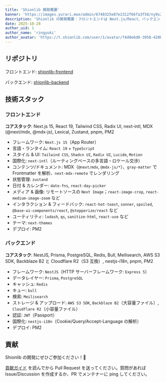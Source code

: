 ```yaml
---
title: 'Shionlib 開発概要'
banner: 'https://images.yurari.moe/admin/6740325e87e2312f66fa3f58/ny9s2fu6_2.webp'
description: 'Shionlib の開発概要：フロントエンドは Next.js/React、バックエンドは NestJS/Prisma/PostgreSQL。Redis キュー、Meilisearch 検索、S3 互換ストレージ、i18n に対応。オープンソースで、貢献を歓迎します。'
date: 2025-10-28
author_uid: 1
author_name: 'ringyuki'
author_avatar: 'https://t.shionlib.com/user/1/avatar/f4d8e6d0-3958-420b-bb86-b2c77be60c33.webp'
---
```


## リポジトリ

フロントエンド: [shionlib-frontend](https://github.com/Ringyuki/shionlib-frontend)

バックエンド: [shionlib-backend](https://github.com/Ringyuki/shionlib-backend)

## 技術スタック

### フロントエンド

**コアスタック**: Next.js 15, React 19, Tailwind CSS, Radix UI, next-intl, MDX (@next/mdx, @mdx-js), Lexical, Zustand, pnpm, PM2

- フレームワーク: `Next.js 15`（App Router）
- 言語・ランタイム: `React 19` + `TypeScript`
- スタイル & UI: `Tailwind CSS`, `Shadcn UI`, `Radix UI`, `Lucide`, `Motion`
- 国際化: `next-intl`（ルーティングベースの多言語・ロケール交渉）
- コンテンツ/ドキュメント: MDX（`@next/mdx`, `@mdx-js/*`）、`gray-matter` で Frontmatter を解析、`next-mdx-remote` でレンダリング
- 状態管理: `zustand`
- 日付 & カレンダー: `date-fns`, `react-day-picker`
- メディア & 画像: リモートソースの `Next Image`；`react-image-crop`, `react-medium-image-zoom` など
- インタラクション & フィードバック: `react-hot-toast`, `sonner`, `spoiled`, `@base-ui-components/react`, `@stepperize/react` など
- ユーティリティ: `lodash`, `qs`, `sanitize-html`, `react-use` など
- テーマ: `next-themes`
- デプロイ: PM2

### バックエンド

**コアスタック**: NestJS, Prisma, PostgreSQL, Redis, Bull, Meilisearch, AWS S3 SDK, Backblaze B2 と Cloudflare R2（S3 互換）, nestjs-i18n, pnpm, PM2

- フレームワーク: `NestJS`（HTTP サーバーフレームワーク: `Express 5`）
- データレイヤー: `Prisma`, `PostgreSQL`
- キャッシュ: `Redis`
- キュー: `bull`
- 検索: `Meilisearch`
- ストレージ & アップロード: `AWS S3 SDK`, `Backblaze B2`（大容量ファイル）, `Cloudflare R2`（小容量ファイル）
- 認証: `JWT`（Passport）
- 国際化: `nestjs-i18n`（Cookie/Query/Accept-Language の解析）
- デプロイ: PM2

## 貢献

Shionlib の開発にぜひご参加ください！👏

[貢献ガイド](https://github.com/Ringyuki/shionlib-backend/blob/main/CONTRIBUTING.md) を読んでから Pull Request を送ってください。質問があれば Issue/Discussion を作成するか、PR でメンテナーに ping してください。
